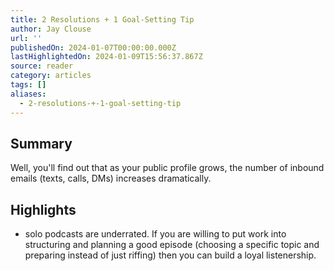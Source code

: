 ```yaml
---
title: 2 Resolutions + 1 Goal-Setting Tip
author: Jay Clouse
url: ''
publishedOn: 2024-01-07T00:00:00.000Z
lastHighlightedOn: 2024-01-09T15:56:37.867Z
source: reader
category: articles
tags: []
aliases:
  - 2-resolutions-+-1-goal-setting-tip
---
```

## Summary

Well, you'll find out that as your public profile grows, the number of inbound emails (texts, calls, DMs) increases dramatically.

## Highlights
- solo podcasts are underrated. If you are willing to put work into structuring and planning a good episode (choosing a specific topic and preparing instead of just riffing) then you can build a loyal listenership.
